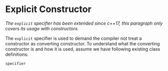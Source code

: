 # Explicit Constructor

_The `explicit` specifier has been extended since c++17, this paragraph only covers its usage with constructors._

The `explicit` specifier is used to demand the compiler not treat a constructor as converting constructor. To understand what the converting constructor is and how it is used, assume we have following existing class definitions:

```plaintext
specifier
```